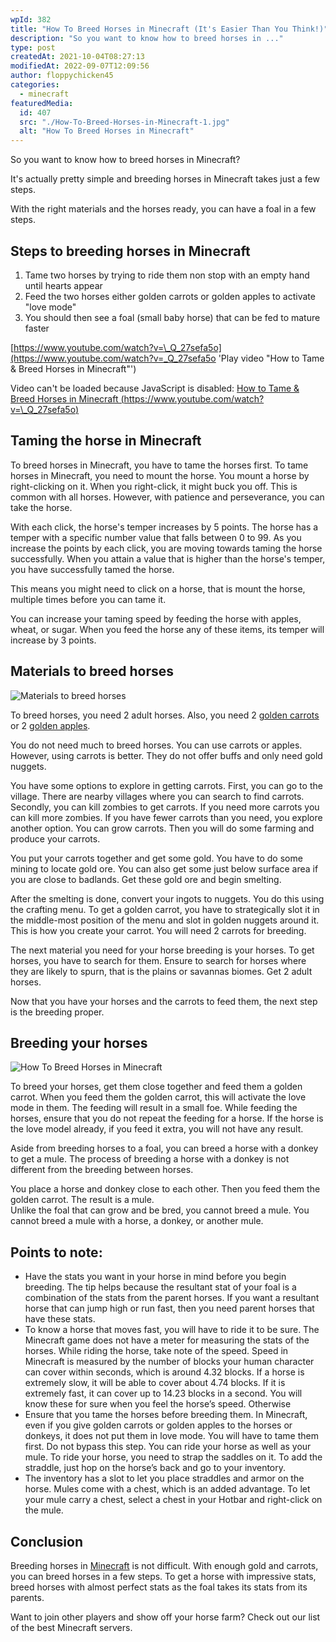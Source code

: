 ```yaml
---
wpId: 382
title: "How To Breed Horses in Minecraft (It's Easier Than You Think!)"
description: "So you want to know how to breed horses in ..."
type: post
createdAt: 2021-10-04T08:27:13
modifiedAt: 2022-09-07T12:09:56
author: floppychicken45
categories:
  - minecraft
featuredMedia:
  id: 407
  src: "./How-To-Breed-Horses-in-Minecraft-1.jpg"
  alt: "How To Breed Horses in Minecraft"
---
```


So you want to know how to breed horses in Minecraft?

It's actually pretty simple and breeding horses in Minecraft takes just a few steps.

With the right materials and the horses ready, you can have a foal in a few steps.

## Steps to breeding horses in Minecraft

1.  Tame two horses by trying to ride them non stop with an empty hand until hearts appear
2.  Feed the two horses either golden carrots or golden apples to activate "love mode"
3.  You should then see a foal (small baby horse) that can be fed to mature faster

[https://www.youtube.com/watch?v=\_Q_27sefa5o](https://www.youtube.com/watch?v=_Q_27sefa5o 'Play video "How to Tame & Breed Horses in Minecraft"')

Video can't be loaded because JavaScript is disabled: [How to Tame & Breed Horses in Minecraft (https://www.youtube.com/watch?v=\_Q_27sefa5o)](https://www.youtube.com/watch?v=_Q_27sefa5o "How to Tame & Breed Horses in Minecraft")

## Taming the horse in Minecraft

To breed horses in Minecraft, you have to tame the horses first. To tame horses in Minecraft, you need to mount the horse. You mount a horse by right-clicking on it. When you right-click, it might buck you off. This is common with all horses. However, with patience and perseverance, you can take the horse.

With each click, the horse's temper increases by 5 points. The horse has a temper with a specific number value that falls between 0 to 99. As you increase the points by each click, you are moving towards taming the horse successfully. When you attain a value that is higher than the horse's temper, you have successfully tamed the horse.

This means you might need to click on a horse, that is mount the horse, multiple times before you can tame it.

You can increase your taming speed by feeding the horse with apples, wheat, or sugar. When you feed the horse any of these items, its temper will increase by 3 points.

## Materials to breed horses

![Materials to breed horses](Materials-to-breed-horses.png)

To breed horses, you need 2 adult horses. Also, you need 2 [golden carrots](https://minecraft.fandom.com/wiki/Golden_Carrot) or 2 [golden apples](https://minecraft.fandom.com/wiki/Golden_Apple).

You do not need much to breed horses. You can use carrots or apples. However, using carrots is better. They do not offer buffs and only need gold nuggets.

You have some options to explore in getting carrots. First, you can go to the village. There are nearby villages where you can search to find carrots. Secondly, you can kill zombies to get carrots. If you need more carrots you can kill more zombies. If you have fewer carrots than you need, you explore another option. You can grow carrots. Then you will do some farming and produce your carrots.

You put your carrots together and get some gold. You have to do some mining to locate gold ore. You can also get some just below surface area if you are close to badlands. Get these gold ore and begin smelting.

After the smelting is done, convert your ingots to nuggets. You do this using the crafting menu. To get a golden carrot, you have to strategically slot it in the middle-most position of the menu and slot in golden nuggets around it. This is how you create your carrot. You will need 2 carrots for breeding.

The next material you need for your horse breeding is your horses. To get horses, you have to search for them. Ensure to search for horses where they are likely to spurn, that is the plains or savannas biomes. Get 2 adult horses.

Now that you have your horses and the carrots to feed them, the next step is the breeding proper.

## Breeding your horses

![How To Breed Horses in Minecraft](How-To-Breed-Horses-in-Minecraft.jpg)

To breed your horses, get them close together and feed them a golden carrot. When you feed them the golden carrot, this will activate the love mode in them. The feeding will result in a small foe. While feeding the horses, ensure that you do not repeat the feeding for a horse. If the horse is the love model already, if you feed it extra, you will not have any result.

Aside from breeding horses to a foal, you can breed a horse with a donkey to get a mule. The process of breeding a horse with a donkey is not different from the breeding between horses.

You place a horse and donkey close to each other. Then you feed them the golden carrot. The result is a mule.  
Unlike the foal that can grow and be bred, you cannot breed a mule. You cannot breed a mule with a horse, a donkey, or another mule.

## Points to note:

- Have the stats you want in your horse in mind before you begin breeding. The tip helps because the resultant stat of your foal is a combination of the stats from the parent horses. If you want a resultant horse that can jump high or run fast, then you need parent horses that have these stats.
- To know a horse that moves fast, you will have to ride it to be sure. The Minecraft game does not have a meter for measuring the stats of the horses. While riding the horse, take note of the speed. Speed in Minecraft is measured by the number of blocks your human character can cover within seconds, which is around 4.32 blocks. If a horse is extremely slow, it will be able to cover about 4.74 blocks. If it is extremely fast, it can cover up to 14.23 blocks in a second. You will know these for sure when you feel the horse’s speed. Otherwise
- Ensure that you tame the horses before breeding them. In Minecraft, even if you give golden carrots or golden apples to the horses or donkeys, it does not put them in love mode. You will have to tame them first. Do not bypass this step. You can ride your horse as well as your mule. To ride your horse, you need to strap the saddles on it. To add the straddle, just hop on the horse’s back and go to your inventory.
- The inventory has a slot to let you place straddles and armor on the horse. Mules come with a chest, which is an added advantage. To let your mule carry a chest, select a chest in your Hotbar and right-click on the mule.

## Conclusion

Breeding horses in [Minecraft](https://www.minecraft.net/en-us) is not difficult. With enough gold and carrots, you can breed horses in a few steps. To get a horse with impressive stats, breed horses with almost perfect stats as the foal takes its stats from its parents.

Want to join other players and show off your horse farm? Check out our list of the best Minecraft servers.
